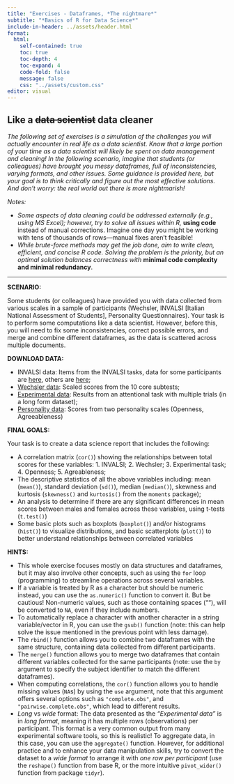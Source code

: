 ```yaml
---
title: "Exercises - Dataframes, *The nightmare*"
subtitle: "*Basics of R for Data Science*"
include-in-header: ../assets/header.html
format: 
  html:
    self-contained: true
    toc: true   
    toc-depth: 4  
    toc-expand: 4
    code-fold: false 
    message: false
    css: "../assets/custom.css"
editor: visual
---
```


## Like a ~~data scientist~~ data cleaner

*The following set of exercises is a simulation of the challenges you will actually encounter in real life as a data scientist. Know that a large portion of your time as a data scientist will likely be spent on data management and cleaning! In the following scenario, imagine that students (or colleagues) have brought you messy dataframes, full of inconsistencies, varying formats, and other issues. Some guidance is provided here, but your goal is to think critically and figure out the most effective solutions. And don't worry: the real world out there is more nightmarish!*

*Notes:*

-   *Some aspects of data cleaning could be addressed externally (e.g., using MS Excel); however, try to solve all issues within R,* <b>using code</b> instead of manual corrections. Imagine one day you might be working with tens of thousands of rows—manual fixes aren’t feasible!
-   *While brute-force methods may get the job done, aim to write clean, efficient, and concise R code. Solving the problem is the priority, but an optimal solution balances correctness with* <b>minimal code complexity and minimal redundancy</b>.

------------------------------------------------------------------------

**SCENARIO:**

Some students (or colleagues) have provided you with data collected from various scales in a sample of participants (Wechsler, INVALSI \[Italian National Assessment of Students\], Personality Questionnaires). Your task is to perform some computations like a data scientist. However, before this, you will need to fix some inconsistencies, correct possible errors, and merge and combine different dataframes, as the data is scattered across multiple documents.

**DOWNLOAD DATA:**

-   INVALSI data: Items from the INVALSI tasks, data for some participants are <a href="datasets/ExerData_Invalsi_1.csv" download>here</a>, others are <a href="datasets/ExerData_Invalsi_2.csv" download>here</a>;
-   <a href="datasets/ExerData_Wechsler.xlsx" download>Wechsler data</a>: Scaled scores from the 10 core subtests;
-   <a href="datasets/ExerData_LabTrials.csv" download>Experimental data</a>: Results from an attentional task with multiple trials (in a long form dataset);
-   <a href="datasets/ExerData_Questionnaires.csv" download>Personality data</a>: Scores from two personality scales (Openness, Agreeableness)

**FINAL GOALS:**

Your task is to create a data science report that includes the following:

-   A correlation matrix (`cor()`) showing the relationships between total scores for these variables: 1. INVALSI; 2. Wechsler; 3. Experimental task; 4. Openness; 5. Agreableness;
-   The descriptive statistics of all the above variables including: mean (`mean()`), standard deviation (`sd()`), median (`median()`), skewness and kurtosis (`skewness()` and `kurtosis()` from the `moments` package);
-   An analysis to determine if there are any significant differences in mean scores between males and females across these variables, using t-tests (`t.test()`)
-   Some basic plots such as boxplots (`boxplot()`) and/or histograms (`hist()`) to visualize distributions, and basic scatterplots (`plot()`) to better understand relationships between correlated variables

**HINTS:**

-   This whole exercise focuses mostly on data structures and dataframes, but it may also involve other concepts, such as using the `for` loop (programming) to streamline operations across several variables.
-   If a variable is treated by R as a character but should be numeric instead, you can use the `as.numeric()` function to convert it. But be cautious! Non-numeric values, such as those containing spaces (""), will be converted to `NA`, even if they include numbers.
-   To automatically replace a character with another character in a string variable/vector in R, you can use the `gsub()` function (note: this can help solve the issue mentioned in the previous point with less damage).
-   The `rbind()` function allows you to combine two dataframes with the same structure, containing data collected from different participants.
-   The `merge()` function allows you to merge two dataframes that contain different variables collected for the same participants (note: use the `by` argument to specify the subject identifier to match the different dataframes).
-   When computing correlations, the `cor()` function allows you to handle missing values (`NA`s) by using the `use` argument, note that this argument offers several options such as `"complete.obs"`, and `"pairwise.complete.obs"`, which lead to different results.
-   <em>Long</em> vs <em>wide</em> format: The data presented as the *"Experimental data"* is in *long format*, meaning it has multiple rows (observations) per participant. This format is a very common output from many experimental software tools, so this is realistic! To aggregate data, in this case, you can use the `aggregate()` function. However, for additional practice and to enhance your data manipulation skills, try to convert the dataset to a *wide format* to arrange it with *one row per participant* (use the `reshape()` function from base R, or the more intuitive `pivot_wider()` function from package `tidyr`).
